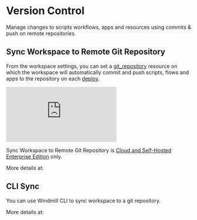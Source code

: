 
# Version Control

Manage changes to scripts workflows, apps and resources using commits & push on remote repositories.

## Sync Workspace to Remote Git Repository

From the workspace settings, you can set a [git_repository](../../integrations/git_repository.mdx) resource on which the workspace will automatically commit and push scripts, flows and apps to the repository on each [deploy](../../core_concepts/0_draft_and_deploy/index.mdx).

<iframe
	style={{ aspectRatio: '16/9' }}
	src="https://www.youtube.com/embed/JqG0KNYWLx0?vq=hd1080"
	title="Sync Workspace to Remote Git Repository"
	frameBorder="0"
	allow="accelerometer; autoplay; clipboard-write; encrypted-media; gyroscope; picture-in-picture; web-share"
	allowFullScreen
	className="border-2 rounded-xl object-cover w-full dark:border-gray-800"
></iframe>

<br/>

Sync Workspace to Remote Git Repository is [Cloud and Self-Hosted Enterprise Edition](/pricing) only.

More details at:

<div class="grid grid-cols-2 gap-6 mb-4">
		<DocCard
			title="Sync Workspace to Remote Git Repository"
			description="Connect the Windmill workspace to a Git repository to automatically commit and push scripts, flows and apps to the repository on each deploy."
			href="/docs/advanced/git_sync"
	/>
</div>

## CLI Sync

You can use Windmill CLI to sync workspace to a git repository.

More details at:

<div class="grid grid-cols-2 gap-6 mb-4">
	<DocCard
		title="Command-Line Interface - Sync"
		description="Synchronize folders & git repositories to a Windmill instance"
		href="/docs/advanced/cli/sync"
	/>
</div>
